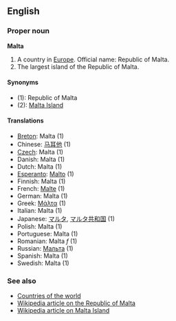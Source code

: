 ==English==
===Proper noun===
'''Malta'''

#A country in [[Europe]]. Official name: Republic of Malta.
#The largest island of the Republic of Malta.

====Synonyms====
*(1): Republic of Malta
*(2): [[Malta Island]]

====Translations====
*[[Breton]]: Malta (1)
*Chinese: [[马耳他]] (1)
*[[Czech]]: Malta (1)
*Danish: Malta (1)
*Dutch: Malta (1)
*[[Esperanto]]: [[Malto]] (1)
*Finnish: Malta (1)
*French: [[Malte]] (1)
*German: Malta (1)
*Greek: [[Μάλτα]] (1)
*Italian: Malta (1)
*Japanese: [[マルタ]], [[マルタ共和国]] (1)
*Polish: Malta (1)
*Portuguese: Malta (1)
*Romanian: Malta ''f'' (1)
*Russian: [[Мальта]] (1)
*Spanish: Malta (1)
*Swedish: Malta (1)

===See also===
*[[Countries of the world]]
*[[en:Malta|Wikipedia article on the Republic of Malta]]
*[[en:Malta_Island|Wikipedia article on Malta Island]]